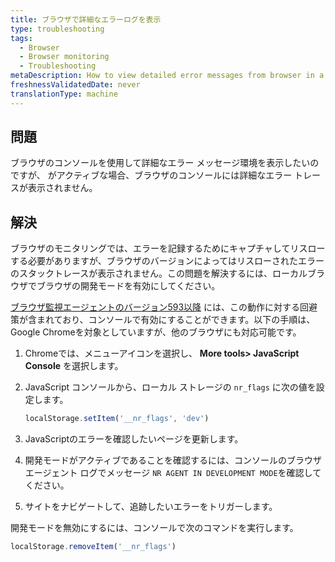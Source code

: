 ```yaml
---
title: ブラウザで詳細なエラーログを表示
type: troubleshooting
tags:
  - Browser
  - Browser monitoring
  - Troubleshooting
metaDescription: How to view detailed error messages from browser in a Google Chrome console or other browsers.
freshnessValidatedDate: never
translationType: machine
---
```


## 問題

ブラウザのコンソールを使用して詳細なエラー メッセージ環境を表示したいのですが、 <InlinePopover type="browser"/>がアクティブな場合、ブラウザのコンソールには詳細なエラー トレースが表示されません。

## 解決

ブラウザのモニタリングでは、エラーを記録するためにキャプチャしてリスローする必要がありますが、ブラウザのバージョンによってはリスローされたエラーのスタックトレースが表示されません。この問題を解決するには、ローカルブラウザでブラウザの開発モードを有効にしてください。

[ブラウザ監視エージェントのバージョン593以降](/docs/release-notes/new-relic-browser-release-notes/browser-agent-release-notes) には、この動作に対する回避策が含まれており、コンソールで有効にすることができます。以下の手順は、Google Chromeを対象としていますが、他のブラウザにも対応可能です。

1. Chromeでは、メニューアイコンを選択し、 **More tools> JavaScript Console** を選択します。

2. JavaScript コンソールから、ローカル ストレージの `nr_flags` に次の値を設定します。

   ```js
   localStorage.setItem('__nr_flags', 'dev')
   ```

3. JavaScriptのエラーを確認したいページを更新します。

4. 開発モードがアクティブであることを確認するには、コンソールのブラウザ エージェント ログでメッセージ `NR AGENT IN DEVELOPMENT MODE`を確認してください。

5. サイトをナビゲートして、追跡したいエラーをトリガーします。

開発モードを無効にするには、コンソールで次のコマンドを実行します。

```js
localStorage.removeItem('__nr_flags')
```